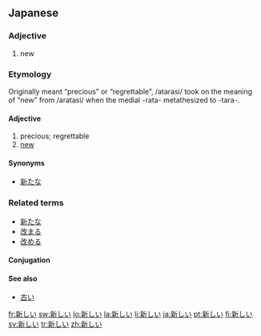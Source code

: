 ==Japanese==
{{ja-kanjitab|新}}

===Adjective===
{{ja-adj|kk|decl=i|hira=あらたしい|rom=aratashii}}

# new

===Etymology===

Originally meant “precious” or “regrettable”, /atarasi/ took on the meaning of “new” from /aratasi/ when the medial -rata- metathesized to -tara-.

====Adjective====
{{rfc-level|Adjective at L4+ not in L3 Ety section|lang=ja}}
{{ja-adj|kk|decl=i|hira=あたらしい|rom=atarashii}}

# precious; regrettable
# [[new]]

====Synonyms====
* [[新たな]]

===Related terms===
*[[新たな]]
*[[改まる]]
*[[改める]]

====Conjugation====
{{ja-i|新し|あたらし|atarashi}}

====See also====
* [[古い]]

[[fr:新しい]]
[[sw:新しい]]
[[lo:新しい]]
[[la:新しい]]
[[li:新しい]]
[[ja:新しい]]
[[pt:新しい]]
[[fi:新しい]]
[[sv:新しい]]
[[tr:新しい]]
[[zh:新しい]]